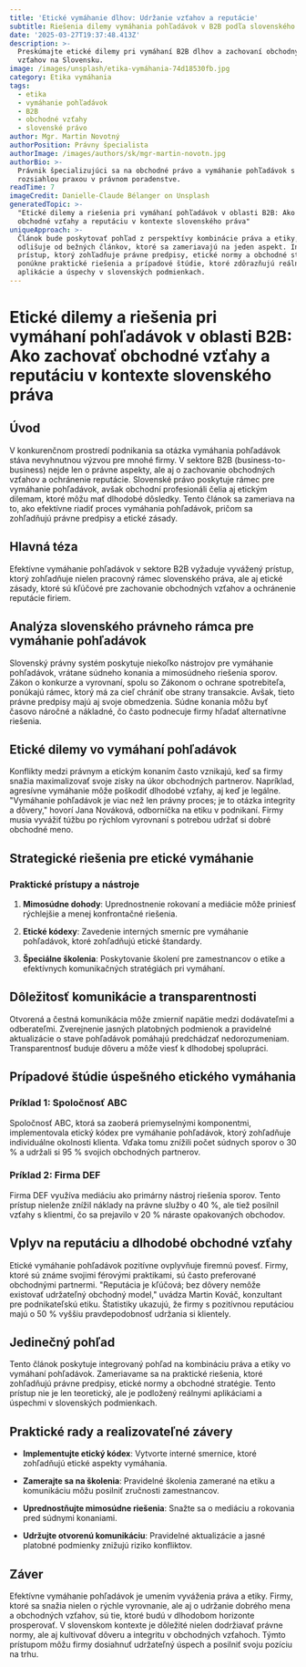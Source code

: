 ```yaml
---
title: 'Etické vymáhanie dlhov: Udržanie vzťahov a reputácie'
subtitle: Riešenia dilemy vymáhania pohľadávok v B2B podľa slovenského práva
date: '2025-03-27T19:37:48.413Z'
description: >-
  Preskúmajte etické dilemy pri vymáhaní B2B dlhov a zachovaní obchodných
  vzťahov na Slovensku.
image: /images/unsplash/etika-vymáhania-74d18530fb.jpg
category: Etika vymáhania
tags:
  - etika
  - vymáhanie pohľadávok
  - B2B
  - obchodné vzťahy
  - slovenské právo
author: Mgr. Martin Novotný
authorPosition: Právny špecialista
authorImage: /images/authors/sk/mgr-martin-novotn.jpg
authorBio: >-
  Právnik špecializujúci sa na obchodné právo a vymáhanie pohľadávok s
  rozsiahlou praxou v právnom poradenstve.
readTime: 7
imageCredit: Danielle-Claude Bélanger on Unsplash
generatedTopic: >-
  "Etické dilemy a riešenia pri vymáhaní pohľadávok v oblasti B2B: Ako zachovať
  obchodné vzťahy a reputáciu v kontexte slovenského práva"
uniqueApproach: >-
  Článok bude poskytovať pohľad z perspektívy kombinácie práva a etiky, čím sa
  odlišuje od bežných článkov, ktoré sa zameriavajú na jeden aspekt. Integrovaný
  prístup, ktorý zohľadňuje právne predpisy, etické normy a obchodné stratégie,
  ponúkne praktické riešenia a prípadové štúdie, ktoré zdôrazňujú reálne
  aplikácie a úspechy v slovenských podmienkach.
---
```

# Etické dilemy a riešenia pri vymáhaní pohľadávok v oblasti B2B: Ako zachovať obchodné vzťahy a reputáciu v kontexte slovenského práva

## Úvod

V konkurenčnom prostredí podnikania sa otázka vymáhania pohľadávok stáva nevyhnutnou výzvou pre mnohé firmy. V sektore B2B (business-to-business) nejde len o právne aspekty, ale aj o zachovanie obchodných vzťahov a ochránenie reputácie. Slovenské právo poskytuje rámec pre vymáhanie pohľadávok, avšak obchodní profesionáli čelia aj etickým dilemam, ktoré môžu mať dlhodobé dôsledky. Tento článok sa zameriava na to, ako efektívne riadiť proces vymáhania pohľadávok, pričom sa zohľadňujú právne predpisy a etické zásady.

## Hlavná téza

Efektívne vymáhanie pohľadávok v sektore B2B vyžaduje vyvážený prístup, ktorý zohľadňuje nielen pracovný rámec slovenského práva, ale aj etické zásady, ktoré sú kľúčové pre zachovanie obchodných vzťahov a ochránenie reputácie firiem.

## Analýza slovenského právneho rámca pre vymáhanie pohľadávok

Slovenský právny systém poskytuje niekoľko nástrojov pre vymáhanie pohľadávok, vrátane súdneho konania a mimosúdneho riešenia sporov. Zákon o konkurze a vyrovnaní, spolu so Zákonom o ochrane spotrebiteľa, ponúkajú rámec, ktorý má za cieľ chrániť obe strany transakcie. Avšak, tieto právne predpisy majú aj svoje obmedzenia. Súdne konania môžu byť časovo náročné a nákladné, čo často podnecuje firmy hľadať alternatívne riešenia.

## Etické dilemy vo vymáhaní pohľadávok

Konflikty medzi právnym a etickým konaním často vznikajú, keď sa firmy snažia maximalizovať svoje zisky na úkor obchodných partnerov. Napríklad, agresívne vymáhanie môže poškodiť dlhodobé vzťahy, aj keď je legálne. "Vymáhanie pohľadávok je viac než len právny proces; je to otázka integrity a dôvery," hovorí Jana Nováková, odborníčka na etiku v podnikaní. Firmy musia vyvážiť túžbu po rýchlom vyrovnaní s potrebou udržať si dobré obchodné meno.

## Strategické riešenia pre etické vymáhanie

### Praktické prístupy a nástroje

1. **Mimosúdne dohody**: Uprednostnenie rokovaní a mediácie môže priniesť rýchlejšie a menej konfrontačné riešenia.

2. **Etické kódexy**: Zavedenie interných smerníc pre vymáhanie pohľadávok, ktoré zohľadňujú etické štandardy.

3. **Špeciálne školenia**: Poskytovanie školení pre zamestnancov o etike a efektívnych komunikačných stratégiách pri vymáhaní.

## Dôležitosť komunikácie a transparentnosti

Otvorená a čestná komunikácia môže zmierniť napätie medzi dodávateľmi a odberateľmi. Zverejnenie jasných platobných podmienok a pravidelné aktualizácie o stave pohľadávok pomáhajú predchádzať nedorozumeniam. Transparentnosť buduje dôveru a môže viesť k dlhodobej spolupráci.

## Prípadové štúdie úspešného etického vymáhania

### Príklad 1: Spoločnosť ABC

Spoločnosť ABC, ktorá sa zaoberá priemyselnými komponentmi, implementovala etický kódex pre vymáhanie pohľadávok, ktorý zohľadňuje individuálne okolnosti klienta. Vďaka tomu znížili počet súdnych sporov o 30 % a udržali si 95 % svojich obchodných partnerov.

### Príklad 2: Firma DEF

Firma DEF využíva mediáciu ako primárny nástroj riešenia sporov. Tento prístup nielenže znížil náklady na právne služby o 40 %, ale tiež posilnil vzťahy s klientmi, čo sa prejavilo v 20 % náraste opakovaných obchodov.

## Vplyv na reputáciu a dlhodobé obchodné vzťahy

Etické vymáhanie pohľadávok pozitívne ovplyvňuje firemnú povesť. Firmy, ktoré sú známe svojimi férovými praktikami, sú často preferované obchodnými partnermi. "Reputácia je kľúčová; bez dôvery nemôže existovať udržateľný obchodný model," uvádza Martin Kováč, konzultant pre podnikateľskú etiku. Štatistiky ukazujú, že firmy s pozitívnou reputáciou majú o 50 % vyššiu pravdepodobnosť udržania si klientely.

## Jedinečný pohľad

Tento článok poskytuje integrovaný pohľad na kombináciu práva a etiky vo vymáhaní pohľadávok. Zameriavame sa na praktické riešenia, ktoré zohľadňujú právne predpisy, etické normy a obchodné stratégie. Tento prístup nie je len teoretický, ale je podložený reálnymi aplikáciami a úspechmi v slovenských podmienkach.

## Praktické rady a realizovateľné závery

- **Implementujte etický kódex**: Vytvorte interné smernice, ktoré zohľadňujú etické aspekty vymáhania.

- **Zamerajte sa na školenia**: Pravidelné školenia zamerané na etiku a komunikáciu môžu posilniť zručnosti zamestnancov.

- **Uprednostňujte mimosúdne riešenia**: Snažte sa o mediáciu a rokovania pred súdnymi konaniami.

- **Udržujte otvorenú komunikáciu**: Pravidelné aktualizácie a jasné platobné podmienky znižujú riziko konfliktov.

## Záver

Efektívne vymáhanie pohľadávok je umením vyváženia práva a etiky. Firmy, ktoré sa snažia nielen o rýchle vyrovnanie, ale aj o udržanie dobrého mena a obchodných vzťahov, sú tie, ktoré budú v dlhodobom horizonte prosperovať. V slovenskom kontexte je dôležité nielen dodržiavať právne normy, ale aj kultivovať dôveru a integritu v obchodných vzťahoch. Týmto prístupom môžu firmy dosiahnuť udržateľný úspech a posilniť svoju pozíciu na trhu.
